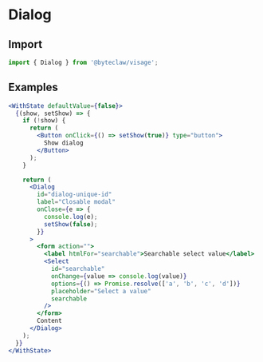 # Dialog

## Import

```js transpile=false
import { Dialog } from '@byteclaw/visage';
```

## Examples

```jsx live=true
<WithState defaultValue={false}>
  {(show, setShow) => {
    if (!show) {
      return (
        <Button onClick={() => setShow(true)} type="button">
          Show dialog
        </Button>
      );
    }

    return (
      <Dialog
        id="dialog-unique-id"
        label="Closable modal"
        onClose={e => {
          console.log(e);
          setShow(false);
        }}
      >
        <form action="">
          <label htmlFor="searchable">Searchable select value</label>
          <Select
            id="searchable"
            onChange={value => console.log(value)}
            options={() => Promise.resolve(['a', 'b', 'c', 'd'])}
            placeholder="Select a value"
            searchable
          />
        </form>
        Content
      </Dialog>
    );
  }}
</WithState>
```
